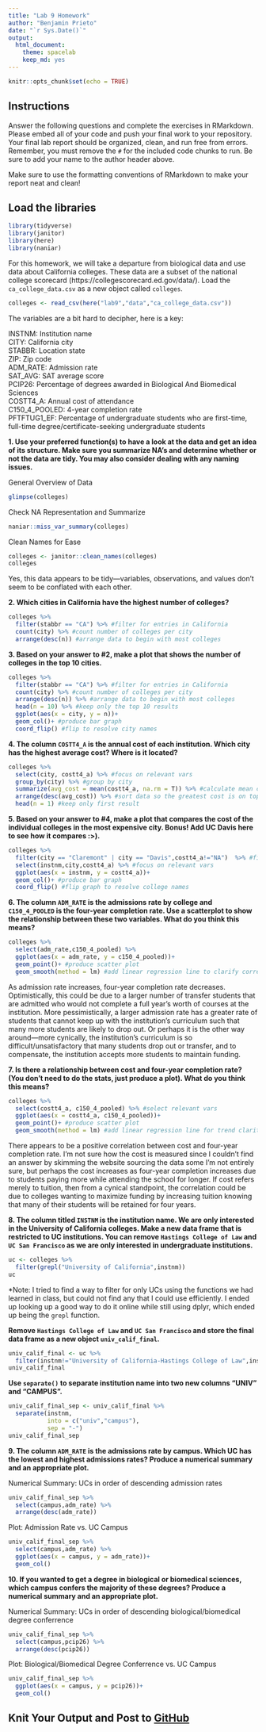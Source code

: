 ```yaml
---
title: "Lab 9 Homework"
author: "Benjamin Prieto"
date: "`r Sys.Date()`"
output:
  html_document: 
    theme: spacelab
    keep_md: yes
---
```


```r
knitr::opts_chunk$set(echo = TRUE)
```

## Instructions
Answer the following questions and complete the exercises in RMarkdown. Please embed all of your code and push your final work to your repository. Your final lab report should be organized, clean, and run free from errors. Remember, you must remove the `#` for the included code chunks to run. Be sure to add your name to the author header above.  

Make sure to use the formatting conventions of RMarkdown to make your report neat and clean!  

## Load the libraries
```r
library(tidyverse)
library(janitor)
library(here)
library(naniar)
``` 

For this homework, we will take a departure from biological data and use data about California colleges. These data are a subset of the national college scorecard (https://collegescorecard.ed.gov/data/). Load the `ca_college_data.csv` as a new object called `colleges`.
```r
colleges <- read_csv(here("lab9","data","ca_college_data.csv"))
```

The variables are a bit hard to decipher, here is a key:  

INSTNM: Institution name  
CITY: California city  
STABBR: Location state  
ZIP: Zip code  
ADM_RATE: Admission rate  
SAT_AVG: SAT average score  
PCIP26: Percentage of degrees awarded in Biological And Biomedical Sciences  
COSTT4_A: Annual cost of attendance  
C150_4_POOLED: 4-year completion rate  
PFTFTUG1_EF: Percentage of undergraduate students who are first-time, full-time degree/certificate-seeking undergraduate students  

**1. Use your preferred function(s) to have a look at the data and get an idea of its structure. Make sure you summarize NA's and determine whether or not the data are tidy. You may also consider dealing with any naming issues.**

General Overview of Data
```r
glimpse(colleges)
```

Check NA Representation and Summarize
```r
naniar::miss_var_summary(colleges)
```
Clean Names for Ease
```r
colleges <- janitor::clean_names(colleges)
colleges
```

Yes, this data appears to be tidy—variables, observations, and values don't seem to be conflated with each other.


**2. Which cities in California have the highest number of colleges?**
```r
colleges %>% 
  filter(stabbr == "CA") %>% #filter for entries in California
  count(city) %>% #count number of colleges per city
  arrange(desc(n)) #arrange data to begin with most colleges
```


**3. Based on your answer to #2, make a plot that shows the number of colleges in the top 10 cities.**
```r
colleges %>% 
  filter(stabbr == "CA") %>% #filter for entries in California
  count(city) %>% #count number of colleges per city
  arrange(desc(n)) %>% #arrange data to begin with most colleges
  head(n = 10) %>% #keep only the top 10 results
  ggplot(aes(x = city, y = n))+ 
  geom_col()+ #produce bar graph
  coord_flip() #flip to resolve city names
```

**4. The column `COSTT4_A` is the annual cost of each institution. Which city has the highest average cost? Where is it located?**
```r
colleges %>% 
  select(city, costt4_a) %>% #focus on relevant vars
  group_by(city) %>% #group by city
  summarize(avg_cost = mean(costt4_a, na.rm = T)) %>% #calculate mean costs
  arrange(desc(avg_cost)) %>% #sort data so the greatest cost is on top
  head(n = 1) #keep only first result
```

**5. Based on your answer to #4, make a plot that compares the cost of the individual colleges in the most expensive city. Bonus! Add UC Davis here to see how it compares :>).**
```r
colleges %>% 
  filter(city == "Claremont" | city == "Davis",costt4_a!="NA")  %>% #filter results for most expensive city and Davis
  select(instnm,city,costt4_a) %>% #focus on relevant vars
  ggplot(aes(x = instnm, y = costt4_a))+ 
  geom_col()+ #produce bar graph
  coord_flip() #flip graph to resolve college names
```

**6. The column `ADM_RATE` is the admissions rate by college and `C150_4_POOLED` is the four-year completion rate. Use a scatterplot to show the relationship between these two variables. What do you think this means?**
```r
colleges %>% 
  select(adm_rate,c150_4_pooled) %>% 
  ggplot(aes(x = adm_rate, y = c150_4_pooled))+
  geom_point()+ #produce scatter plot
  geom_smooth(method = lm) #add linear regression line to clarify correlation
```

As admission rate increases, four-year completion rate decreases. Optimistically, this could be due to a larger number of transfer students that are admitted who would not complete a full year's worth of courses at the institution. More pessimistically, a larger admission rate has a greater rate of students that cannot keep up with the institution's curriculum such that many more students are likely to drop out. Or perhaps it is the other way around—more cynically, the institution's curriculum is so difficult/unsatisfactory that many students drop out or transfer, and to compensate, the institution accepts more students to maintain funding.


**7. Is there a relationship between cost and four-year completion rate? (You don't need to do the stats, just produce a plot). What do you think this means?**
```r
colleges %>% 
  select(costt4_a, c150_4_pooled) %>% #select relevant vars
  ggplot(aes(x = costt4_a, c150_4_pooled))+ 
  geom_point()+ #produce scatter plot
  geom_smooth(method = lm) #add linear regression line for trend clarity
```

There appears to be a positive correlation between cost and four-year completion rate. I'm not sure how the cost is measured since I couldn't find an answer by skimming the website sourcing the data some I'm not entirely sure, but perhaps the cost increases as four-year completion increases due to students paying more while attending the school for longer. If cost refers merely to tuition, then from a cynical standpoint, the correlation could be due to colleges wanting to maximize funding by increasing tuition knowing that many of their students will be retained for four years.


**8. The column titled `INSTNM` is the institution name. We are only interested in the University of California colleges. Make a new data frame that is restricted to UC institutions. You can remove `Hastings College of Law` and `UC San Francisco` as we are only interested in undergraduate institutions.**
```r
uc <- colleges %>% 
  filter(grepl("University of California",instnm)) 
uc
```

*Note: I tried to find a way to filter for only UCs using the functions we had learned in class, but could not find any that I could use efficiently. I ended up looking up a good way to do it online while still using dplyr, which ended up being the `grepl` function.


**Remove `Hastings College of Law` and `UC San Francisco` and store the final data frame as a new object `univ_calif_final`.**
```r
univ_calif_final <- uc %>% 
  filter(instnm!="University of California-Hastings College of Law",instnm!="University of California-San Francisco")
univ_calif_final
```

**Use `separate()` to separate institution name into two new columns "UNIV" and "CAMPUS".**
```r
univ_calif_final_sep <- univ_calif_final %>% 
  separate(instnm,
           into = c("univ","campus"),
           sep = "-")
univ_calif_final_sep
```

**9. The column `ADM_RATE` is the admissions rate by campus. Which UC has the lowest and highest admissions rates? Produce a numerical summary and an appropriate plot.**

Numerical Summary: UCs in order of descending admission rates
```r
univ_calif_final_sep %>% 
  select(campus,adm_rate) %>% 
  arrange(desc(adm_rate))
```

Plot: Admission Rate vs. UC Campus
```r
univ_calif_final_sep %>% 
  select(campus,adm_rate) %>% 
  ggplot(aes(x = campus, y = adm_rate))+
  geom_col()
```

**10. If you wanted to get a degree in biological or biomedical sciences, which campus confers the majority of these degrees? Produce a numerical summary and an appropriate plot.**

Numerical Summary: UCs in order of descending biological/biomedical degree conferrence
```r
univ_calif_final_sep %>% 
  select(campus,pcip26) %>% 
  arrange(desc(pcip26))
```

Plot: Biological/Biomedical Degree Conferrence vs. UC Campus
```r
univ_calif_final_sep %>% 
  ggplot(aes(x = campus, y = pcip26))+
  geom_col()
```

## Knit Your Output and Post to [GitHub](https://github.com/FRS417-DataScienceBiologists)